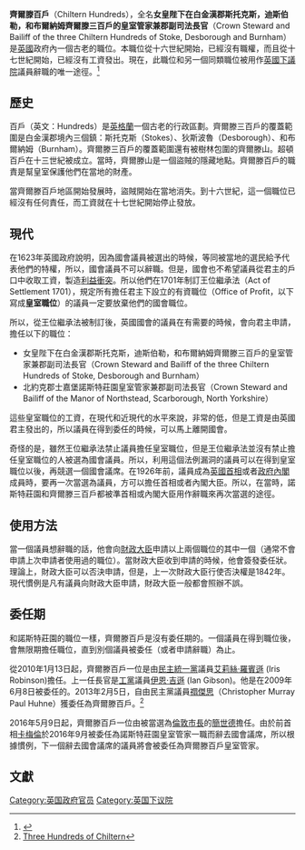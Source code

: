 {{NoteTA
|G1=PoliticiansUK
|G2=UK Places
|G3=People
|G4=Country
|1=zh-cn:卡梅伦;zh:卡梅倫;zh-hk:甘民樂;zh-tw:卡麥隆;
}}
'''齊爾滕百戶'''（Chiltern Hundreds），全名'''女皇陛下在白金漢郡斯托克斯，迪斯伯勒，和布爾納姆齊爾滕三百戶的皇室管家兼郡副司法長官'''（Crown Steward and Bailiff of the three Chiltern Hundreds of Stoke, Desborough and Burnham）是[[英國|英國]]政府內一個古老的職位。本職位從十六世紀開始，已經沒有職權，而且從十七世紀開始，已經沒有工資發出。現在，此職位和另一個同類職位被用作[[英國下議院|英國下議院]]議員辭職的唯一途徑。<ref>{{cite web|url=http://www.parliament.uk/commons/lib/p11.pdf|work=House of Commons Information Office（英國下議院資料辦公室）|title=The Chiltern Hundreds（齊爾滕百戶）|date=2002年11月1日|accessdate=2007年8月15日|deadurl=yes|archiveurl=https://web.archive.org/web/20080527192130/http://www.parliament.uk/commons/lib/p11.pdf|archivedate=2008年5月27日}}</ref>

==歷史==
百戶（英文：Hundreds）是[[英格蘭|英格蘭]]一個古老的行政區劃。齊爾滕三百戶的覆蓋範圍是白金漢郡境內三個鎮：斯托克斯（Stokes）、狄斯波魯（Desborough）、和布爾納姆（Burnham）。齊爾滕三百戶的覆蓋範圍還有被樹林包圍的齊爾滕山。超頓百戶在十三世紀被成立。當時，齊爾滕山是一個盜賊的隱藏地點。齊爾滕百戶的職責是幫皇室保護他們在當地的財產。

當齊爾滕百戶地區開始發展時，盜賊開始在當地消失。到十六世紀，這一個職位已經沒有任何責任，而工資就在十七世紀開始停止發放。

==現代==
{{main|英國下議院議員辭職問題}}
在1623年英國政府說明，因為國會議員被選出的時候，等同被當地的選民給予代表他們的特權，所以，國會議員不可以辭職。但是，國會也不希望議員從君主的戶口中收取工資，製造[[利益衝突|利益衝突]]。所以他們在1701年制訂王位繼承法（Act of Settlement 1701），規定所有擔任君主下設立的有資職位（Office of Profit，以下寫成'''皇室職位'''）的議員一定要放棄他們的國會職位。

所以，從王位繼承法被制訂後，英國國會的議員在有需要的時候，會向君主申請，擔任以下的職位：
*女皇陛下在白金漢郡斯托克斯，迪斯伯勒，和布爾納姆齊爾滕三百戶的皇室管家兼郡副司法長官（Crown Steward and Bailiff of the three Chiltern Hundreds of Stoke, Desborough and Burnham）
*北約克郡士嘉堡諾斯特莊園皇室管家兼郡副司法長官（Crown Steward and Bailiff of the Manor of Northstead, Scarborough, North Yorkshire）

這些皇室職位的工資，在現代和近現代的水平來說，非常的低，但是工資是由英國君主發出的，所以議員在得到委任的時候，可以馬上離開國會。

奇怪的是，雖然王位繼承法禁止議員擔任皇室職位，但是王位繼承法並沒有禁止擔任皇室職位的人被選為國會議員。所以，利用這個法例漏洞的議員可以在得到皇室職位以後，再競選一個國會議席。在1926年前，議員成為[[英國首相|英國首相]]或者[[英國內閣|政府內閣]]成員時，要再一次當選為議員，方可以擔任首相或者內閣大臣。所以，在當時，諾斯特莊園和齊爾滕三百戶都被準首相或內閣大臣用作辭職來再次當選的途徑。

==使用方法==
當一個議員想辭職的話，他會向[[財政大臣_(英國)|財政大臣]]申請以上兩個職位的其中一個（通常不會申請上次申請者使用過的職位）。當財政大臣收到申請的時候，他會簽發委任狀。理論上，財政大臣可以否決申請，但是，上一次財政大臣行使否決權是1842年。現代慣例是凡有議員向財政大臣申請，財政大臣一般都會照辦不誤。

==委任期==
和諾斯特莊園的職位一樣，齊爾滕百戶是沒有委任期的。一個議員在得到職位後，會無限期擔任職位，直到別個議員被委任（或者申請辭職）為止。

從2010年1月13日起，齊爾滕百戶一位是由[[民主統一黨_(北愛爾蘭)|民主統一黨]]議員[[艾莉絲·羅賓遜|艾莉絲·羅賓遜]] (Iris Robinson)擔任。上一任長官是[[英國工黨|工黨]]議員[[伊恩·吉遜|伊恩·吉遜]] (Ian Gibson)。他是在2009年6月8日被委任的。2013年2月5日，自由民主黨議員[[禤傑思|禤傑思]]（Christopher Murray Paul Huhne）獲委任為齊爾滕百戶。<ref>[http://rnn.cabinetoffice.gov.uk/Press-Releases/Three-Hundreds-of-Chiltern-686e5.aspx Three Hundreds of Chiltern]{{Dead link|date=2019年12月 |bot=InternetArchiveBot |fix-attempted=yes }}</ref>

2016年5月9日起，齊爾滕百戶一位由被當選為[[倫敦市長|倫敦市長]]的[[簡世德|簡世德]]擔任。由於前首相[[卡梅倫|卡梅倫]]於2016年9月被委任為諾斯特莊園皇室管家一職而辭去國會議席，所以根據慣例，下一個辭去國會議席的議員將會被委任為齊爾滕百戶皇室管家。

==文獻==
{{Reflist|2}}

[[Category:英国政府官员|Category:英国政府官员]]
[[Category:英国下议院|Category:英国下议院]]